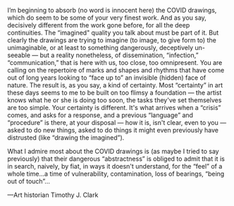 I’m beginning to absorb (no word is innocent here) the COVID drawings, which do seem to be some of your very finest work. And as you say, decisively different from the work gone before, for all the deep continuities. The “imagined" quality you talk about must be part of it. But clearly the drawings are trying to imagine (to image, to give form to) the unimaginable, or at least to something dangerously, deceptively un-seeable — but a reality nonetheless, of dissemination, “infection,” “communication,” that is here with us, too close, too omnipresent. You are calling on the repertoire of marks and shapes and rhythms that have come out of long years looking to “face up to” an invisible (hidden) face of nature. The result is, as you say, a kind of certainty. Most “certainty” in art these days seems to me to be built on too flimsy a foundation — the artist knows what he or she is doing too soon, the tasks they've set themselves are too simple. Your certainty is different. It's what arrives when a “crisis” comes, and asks for a response, and a previous “language” and “procedure” is there, at your disposal — how it is, isn't clear, even to you — asked to do new things, asked to do things it might even previously have distrusted (like “drawing the imagined”).

What I admire most about the COVID drawings is (as maybe I tried to say previously) that their dangerous “abstractness” is obliged to admit that it is in search, naively, by fiat, in ways it doesn't understand, for the “feel” of a whole time…a time of vulnerability, contamination, loss of bearings, “being out of touch”…

—Art historian Timothy J. Clark
